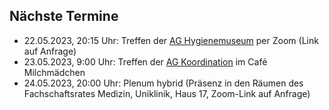 ## Nächste Termine
<!-- * 26.04.2023, 19:00 Uhr: Treffen der AG Ernährung im Café Andalieb -->
<!-- * 03.05.2023, 20:00 Uhr: Treffen der [AG Politikergespräche](/arbeitsgruppen/politikergespraeche.qmd) per Zoom (Link auf Anfrage) -->
* 22.05.2023, 20:15 Uhr: Treffen der [AG Hygienemuseum](/arbeitsgruppen/hygienemuseum.qmd) per Zoom (Link auf Anfrage)
* 23.05.2023, 9:00 Uhr: Treffen der [AG Koordination](/arbeitsgruppen/koordination.qmd) im Café Milchmädchen
* 24.05.2023, 20:00 Uhr: Plenum hybrid (Präsenz in den Räumen des Fachschaftsrates Medizin, Uniklinik, Haus 17, Zoom-Link auf Anfrage)